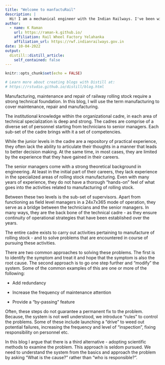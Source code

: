 ```yaml
---
title: "Welcome to manfactuRail"
description: |
  Hi! I am a mechanical engineer with the Indian Railways. I've been with the organization for over 30 years now. My experience is in the areas of maintenance, repair and manufacture of rolling stock. I am passionate about manufacturing - in particular about applying scientific methods to analyze and improve manufacturing operations.
author:
  - name: K Raman
    url: https://raman-k.github.io/
    affiliation: Rail Wheel Factory Yelahanka
    affiliation_url: https://rwf.indianrailways.gov.in
date: 10-04-2022
output:
  distill::distill_article:
    self_contained: false
---
```


```r
knitr::opts_chunk$set(echo = FALSE)

# Learn more about creating blogs with Distill at:
# https://rstudio.github.io/distill/blog.html

```

Manufacturing, maintenance and repair of railway rolling stock require a strong technical foundation. In this blog, I will use the term manufacturing to cover maintenance, repair and manufacturing.

The institutional knowledge within the organizational cadre, in each area of technical specialization is deep and strong. The cadres are comprise of a diverse set of personnel starting from technicians to senior managers. Each sub-set of the cadre brings with it a set of competencies.

While the junior levels in the cadre are a repository of practical experience, they often lack the ability to articulate their thoughts in a manner that leads to better decision making. At the same time, in most cases, they are limited by the experience that they have gained in their careers.

The senior managers come with a strong theoretical background in engineering. At least in the initial part of their careers, they lack experience in the specialized areas of rolling stock manufacturing. Even with many years of experience, they do not have a thorough "hands-on" feel of what goes into the activities related to manufacturing of rolling stock.

Between these two levels is the sub-set of supervisors. Apart from functioning as field level managers in a 24x7x365 mode of operation, they serve as a bridge between the technicians and the senior managers. In many ways, they are the back bone of the technical cadre - as they ensure continuity of operational strategies that have been established over the years.

The entire cadre exists to carry out activities pertaining to manufacture of rolling stock - and to solve problems that are encountered in course of pursuing these activities.

There are two common approaches to solving these problems. The first is to identify the symptom and treat it and hope that the symptom is also the root cause. The second approach is to go one step further and "modify" the system. Some of the common examples of this are one or more of the following:

-   Add redundancy

-   Increase the frequency of maintenance attention

-   Provide a "by-passing" feature

Often, these steps do not guarantee a permanent fix to the problem. Because, the system is not well understood, we introduce "rules" to control the problems. Some of these include launching a "drive" to weed out potential failures, increasing the frequency and level of "inspection", fixing responsibility on personnel etc.

In this blog I argue that there is a third alternative - adopting scientific methods to examine the problem. This approach is seldom pursued. We need to understand the system from the basics and approach the problem by asking "What is the cause?" rather than "who is responsible?".
